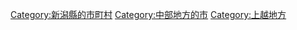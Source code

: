{{Commonscat|Myoko, Niigata}}
{{Catmore}}

{{DEFAULTSORT:Myoko-shi}}
[[Category:新潟縣的市町村|Category:新潟縣的市町村]]
[[Category:中部地方的市|Category:中部地方的市]]
[[Category:上越地方|Category:上越地方]]